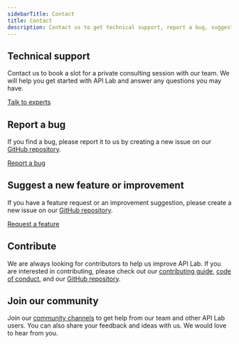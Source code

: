 ```yaml
---
sidebarTitle: Contact
title: Contact
description: Contact us to get technical support, report a bug, suggest a new feature or improvement, or join our community.
---
```


## Technical support

Contact us to book a slot for a private consulting session with our team. We will help you get started with API Lab and answer any questions you may have.

[Talk to experts](/support/solutions/experts)

## Report a bug

If you find a bug, please report it to us by creating a new issue on our [GitHub repository](https://github.com/luongquochai/apilab).

[Report a bug](https://github.com/luongquochai/apilab/issues/new?assignees=&labels=bug%2Cneed+testing&template=--bug-report.yaml&title=%5Bbug%5D%3A+)

## Suggest a new feature or improvement

If you have a feature request or an improvement suggestion, please create a new issue on our [GitHub repository](https://github.com/luongquochai/apilab).

[Request a feature](https://github.com/luongquochai/apilab/issues/new?assignees=&labels=feature&template=--feature-request.yaml&title=%5Bfeature%5D%3A+)

## Contribute

We are always looking for contributors to help us improve API Lab. If you are interested in contributing, please check out our [contributing guide](/documentation/develop), [code of conduct](https://github.com/luongquochai/apilab/blob/main/CODE_OF_CONDUCT.md), and our [GitHub repository](https://github.com/luongquochai/apilab).

## Join our community

Join our [community channels](/support/solutions/community) to get help from our team and other API Lab users. You can also share your feedback and ideas with us. We would love to hear from you.
